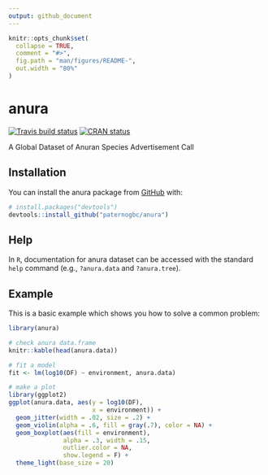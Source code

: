```yaml
---
output: github_document
---
```


<!-- README.md is generated from README.Rmd. Please edit that file -->

```r
knitr::opts_chunk$set(
  collapse = TRUE,
  comment = "#>",
  fig.path = "man/figures/README-",
  out.width = "80%"
)
```
# anura

<!-- badges: start -->
 [![Travis build status](https://travis-ci.org/paternogbc/anura.svg?branch=master)](https://travis-ci.org/paternogbc/anura)
[![CRAN status](https://www.r-pkg.org/badges/version/anura)](https://cran.r-project.org/package=anura)
<!-- badges: end -->

A Global Dataset of Anuran Species Advertisement Call

## Installation

You can install the anura package from [GitHub](https://github.com/) with:

``` r
# install.packages("devtools")
devtools::install_github("paternogbc/anura")
```

## Help

In `R`, documentation for anura dataset can be accessed with the standard `help`
command (e.g., `?anura.data` and `?anura.tree`).

## Example

This is a basic example which shows you how to solve a common problem:

```r
library(anura)

# check anura data.frame
knitr::kable(head(anura.data))

# fit a model
fit <- lm(log10(DF) ~ environment, anura.data)

# make a plot
library(ggplot2)
ggplot(anura.data, aes(y = log10(DF), 
                       x = environment)) +
  geom_jitter(width = .02, size = .2) +
  geom_violin(alpha = .6, fill = gray(.7), color = NA) +
  geom_boxplot(aes(fill = environment),
               alpha = .3, width = .15,
               outlier.color = NA,
               show.legend = F) +
  theme_light(base_size = 20)
```

